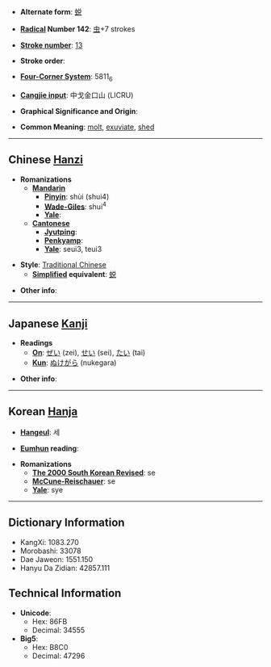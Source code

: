 * '''Alternate form''': [[蜕]]

* '''[[Wiktionary:Chinese radical index| Radical]] Number 142''': [[Wiktionary:Chinese radical index 虫|虫]]+7 strokes

* '''[[Wiktionary:Chinese total strokes index|Stroke number]]''': [[Wiktionary:Chinese total strokes index 13|13]]

* '''Stroke order''': 

* '''[[Wiktionary:Chinese four corner index|Four-Corner System]]''': 5811<sub>6</sub>

* '''[[Wiktionary:Chinese Cangjie index|Cangjie input]]''': 中戈金口山 (LICRU)

* '''Graphical Significance and Origin''': 

* '''Common Meaning''': [[molt]], [[exuviate]], [[shed]]

----

== Chinese [[Hanzi]] ==

* '''Romanizations'''
** '''[[Mandarin]]'''
*** '''[[Pinyin]]''': shùi (shui4)
*** '''[[Wade-Giles]]''': shui<sup>4</sup>
*** '''[[Yale]]''': 
** '''[[Cantonese]]'''
*** '''[[Jyutping]]''':
*** '''[[Penkyamp]]''': 
*** '''[[Yale]]''': seui3, teui3

* '''Style''': [[Traditional Chinese]] 
** '''[[Simplified Chinese|Simplified]] equivalent''': [[蜕]]

* '''Other info''': 

----

== Japanese [[Kanji]] ==

* '''Readings'''
** '''[[On]]''': [[ぜい]] (zei), [[せい]] (sei), [[たい]] (tai)
** '''[[Kun]]''': [[ぬけがら]] (nukegara)

* '''Other info''':  

----

== Korean [[Hanja]] ==

* '''[[Hangeul]]''': 세

* '''[[Eumhun]] reading''': 

* '''Romanizations'''
** '''[[The 2000 South Korean Revised Romanization|The 2000 South Korean Revised]]''': se
** '''[[McCune-Reischauer]]''': se
** '''[[Yale]]''': sye

----

== Dictionary Information ==

* KangXi: 1083.270
* Morobashi: 33078
* Dae Jaweon: 1551.150
* Hanyu Da Zidian: 42857.111

== Technical Information ==

* '''Unicode''':
** Hex: 86FB
** Decimal: 34555
* '''Big5''':
** Hex: B8C0
** Decimal: 47296